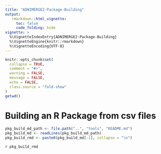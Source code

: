 ```yaml
---
title: "ADNIMERGE2-Package-Building"
output: 
   rmarkdown::html_vignette:
     toc: false
     code_folding: hide
vignette: >
  %\VignetteIndexEntry{ADNIMERGE2-Package-Building}
  %\VignetteEngine{knitr::rmarkdown}
  %\VignetteEncoding{UTF-8}
---
```


```r
knitr::opts_chunk$set(
  collapse = TRUE,
  comment = "#>",
  warning = FALSE,
  message = FALSE,
  echo = FALSE,
  class.source = "fold-show"
)
getwd()
```

# Building an R Package from csv files

```r
pkg_build_md_path <- file.path("..", "tools", "README.md")
pkg_build_md <- readLines(pkg_build_md_path)
pkg_build_rmd <- paste0(pkg_build_md[-1], collapse = "\n")
```

`r pkg_build_rmd`
